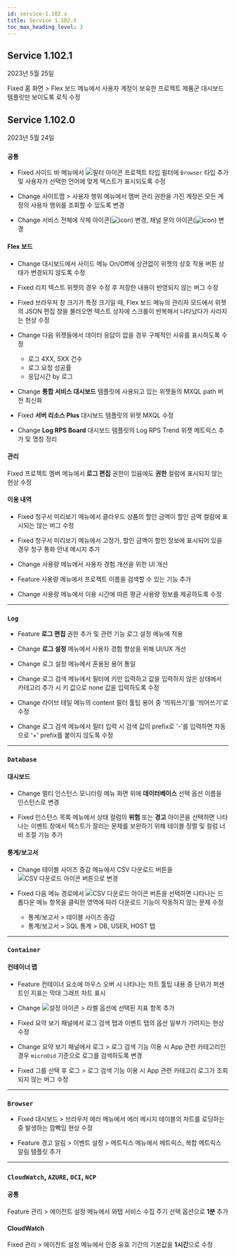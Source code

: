 ```yaml
---
id: service-1.102.x
title: Service 1.102.X
toc_max_heading_level: 3
---
```



## Service 1.102.1

2023년 5월 25일

<div class='indentTab'>

<p><Status>Fixed</Status> 홈 화면 > <UI>Flex 보드</UI> 메뉴에서 사용자 계정이 보유한 프로젝트 제품군 대시보드 템플릿만 보이도록 로직 수정</p> 

</div>

## Service 1.102.0

2023년 5월 24일

<div class='indentTab'>

### `공통`

* <Status>Fixed</Status> 사이드 바 메뉴에서 <img src='/img/ico-filter.svg' alt='필터 아이콘'/> 프로젝트 타입 필터에 <code>Browser</code> 타입 추가 및 사용자가 선택한 언어에 맞게 텍스트가 표시되도록 수정

* <Status>Change</Status> <UI>사이트맵</UI> > <UI>사용자 행위</UI> 메뉴에서 멤버 관리 권한을 가진 계정은 모든 계정의 사용자 행위를 조회할 수 있도록 변경

* <Status>Change</Status> 서비스 전체에 삭제 아이콘(<img src='/img/ico-trash-new.svg' alt='icon'/>) 변경, 채널 문의 아이콘(<img src='/img/ic-message-filled.svg' alt='icon'/>) 변경

#### Flex 보드

* <Status>Change</Status> 대시보드에서 사이드 메뉴 On/Off에 상관없이 위젯의 상호 작용 버튼 상태가 변경되지 않도록 수정

* <Status>Fixed</Status> 리치 텍스트 위젯의 경우 수정 후 저장한 내용이 반영되지 않는 버그 수정

* <Status>Fixed</Status> 브라우저 창 크기가 특정 크기일 때, <UI>Flex 보드</UI> 메뉴의 <UI>관리자</UI> 모드에서 위젯의 JSON 편집 창을 불러오면 텍스트 상자에 스크롤이 반복해서 나타났다가 사라지는 현상 수정

* <Status>Change</Status> 다음 위젯들에서 데이터 응답이 없을 경우 구체적인 사유를 표시하도록 수정

  - 로그 4XX, 5XX 건수
  - 로그 요청 성공률
  - 응답시간 by 로그

* <Status>Change</Status> <b>통합 서비스 대시보드</b> 템플릿에 사용되고 있는 위젯들의 MXQL path 버전 최신화

* <Status>Fixed</Status> <b>서버 리소스 Plus</b> 대시보드 템플릿의 위젯 MXQL 수정

* <Status>Change</Status> <b>Log RPS Board</b> 대시보드 템플릿의 <UI>Log RPS Trend</UI> 위젯 메트릭스 추가 및 명칭 정리

#### 관리

<p><Status>Fixed</Status> <UI>프로젝트 멤버</UI> 메뉴에서 <b>로그 편집</b> 권한이 있음에도 <b>권한</b> 컬럼에 표시되지 않는 현상 수정</p>

#### 이용 내역

* <Status>Fixed</Status> <UI>청구서 미리보기</UI> 메뉴에서 클라우드 상품의 할인 금액이 <UI>할인 금액</UI> 컬럼에 표시되는 않는 버그 수정

* <Status>Fixed</Status> <UI>청구서 미리보기</UI> 메뉴에서 고정가, 할인 금액이 <UI>할인 정보</UI>에 표시되어 있을 경우 청구 통화 안내 메시지 추가

* <Status>Change</Status> <UI>사용량</UI> 메뉴에서 사용자 경험 개선을 위한 UI 개선

* <Status>Feature</Status> <UI>사용량</UI> 메뉴에서 프로젝트 이름을 검색할 수 있는 기능 추가

* <Status>Change</Status> <UI>사용량</UI> 메뉴에서 이용 시간에 따른 평균 사용량 정보를 제공하도록 수정

---

### `Log`

* <Status>Feature</Status> <b>로그 편집</b> 권한 추가 및 관련 기능 <UI>로그 설정</UI> 메뉴에 적용

* <Status>Change</Status> <b>로그 설정</b> 메뉴에서 사용자 경험 향상을 위해 UI/UX 개선

* <Status>Change</Status> <UI>로그 설정</UI> 메뉴에서 혼용된 용어 통일

* <Status>Change</Status> <UI>로그 검색</UI> 메뉴에서 필터에 키만 입력하고 값을 입력하지 않은 상태에서 카테고리 추가 시 키 값으로 none 값을 입력하도록 수정

* <Status>Change</Status> <UI>라이브 테일</UI> 메뉴의 content 필터 툴팁 용어 중 '띄워쓰기'를 '띄어쓰기'로 수정

* <Status>Change</Status> <UI>로그 검색</UI> 메뉴에서 필터 입력 시 검색 값의 prefix로 '-'를 입력하면 자동으로 '+' prefix를 붙이지 않도록 수정

---

### `Database`

#### 대시보드

* <Status>Change</Status> <UI>멀티 인스턴스 모니터링</UI> 메뉴 화면 위에 <b>데이터베이스</b> 선택 옵션 이름을 <UI>인스턴스</UI>로 변경

* <Status>Fixed</Status> <UI>인스턴스 목록</UI> 메뉴에서 <UI>상태</UI> 컬럼의 <b>위험</b> 또는 <b>경고</b> 아이콘을 선택하면 나타나는 <UI>이벤트</UI> 창에서 텍스트가 잘리는 문제를 보완하기 위해 테이블 정렬 및 컬럼 너비 조절 기능 추가

#### 통계/보고서

* <Status>Change</Status> <UI>테이블 사이즈 증감</UI> 메뉴에서 <UI>CSV 다운로드</UI> 버튼을 <img src='/img/ic-csv-download-ms.svg' alt='CSV 다운로드 아이콘' /> 버튼으로 변경

* <Status>Fixed</Status> 다음 메뉴 경로에서 <img src='/img/ic-csv-download-ms.svg' alt='CSV 다운로드 아이콘' /> 버튼을 선택하면 나타나는 드롭다운 메뉴 항목을 클릭한 영역에 따라 다운로드 기능이 작동하지 않는 문제 수정

  - <UI>통계/보고서</UI> > <UI>테이블 사이즈 증감</UI>
  - <UI>통계/보고서</UI> > <UI>SQL 통계</UI> > <UI>DB</UI>, <UI>USER</UI>, <UI>HOST</UI> 탭

---

### `Container`

#### 컨테이너 맵

* <Status>Feature</Status> 컨테이너 요소에 마우스 오버 시 나타나는 차트 툴팁 내용 중 단위가 퍼센트인 지표는 막대 그래프 차트 표시

* <Status>Change</Status> <img src='/img/ico-setting.svg' alt='설정 아이콘'/> > <UI>라벨</UI> 옵션에 <UI>선택된 지표</UI> 항목 추가

* <Status>Fixed</Status> 요약 보기 패널에서 <UI>로그 검색</UI> 탭과 <UI>이벤트</UI> 탭의 옵션 일부가 가려지는 현상 수정

* <Status>Change</Status> 요약 보기 패널에서 <UI>로그</UI> > <UI>로그 검색</UI> 기능 이용 시 App 관련 카테고리인 경우 <code>microOid</code> 기준으로 로그를 검색하도록 변경

* <Status>Fixed</Status> 그룹 선택 후 <UI>로그</UI> > <UI>로그 검색</UI> 기능 이용 시 App 관련 카테고리 로그가 조회되지 않는 버그 수정

---

### `Browser`

* <Status>Fixed</Status> <UI>대시보드</UI> > <UI>브라우저 에러</UI> 메뉴에서 <UI>에러 메시지 테이블</UI>의 차트를 로딩하는 중 발생하는 깜빡임 현상 수정

* <Status>Feature</Status> <UI>경고 알림</UI> > <UI>이벤트 설정</UI> > <UI>메트릭스</UI> 메뉴에서 메트릭스, 복합 메트릭스 알림 템플릿 추가

---

### `CloudWatch`, `AZURE`, `OCI`, `NCP`

#### 공통

<p><Status>Feature</Status> <UI>관리</UI> > <UI>에이전트 설정</UI> 메뉴에서 와탭 서비스 수집 주기 선택 옵션으로 <b>1분</b> 추가</p>

#### CloudWatch

<p><Status>Fixed</Status> <UI>관리</UI> > <UI>에이전트 설정</UI> 메뉴에서 인증 유효 기간의 기본값을 <b>1시간</b>으로 수정</p>

</div>